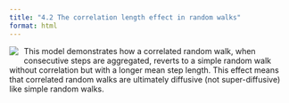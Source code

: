 ```yaml
---
title: "4.2 The correlation length effect in random walks"
format: html
---
```


[![](4.2-correlation-length-walks.png)](4.2-correlation-length-walks.nlogo){style="float:left; margin-right:10px; margin-bottom:5px;"} This model demonstrates how a correlated random walk, when consecutive steps are aggregated, reverts to a simple random walk without correlation but with a longer mean step length. This effect means that correlated random walks are ultimately diffusive (not super-diffusive) like simple random walks.